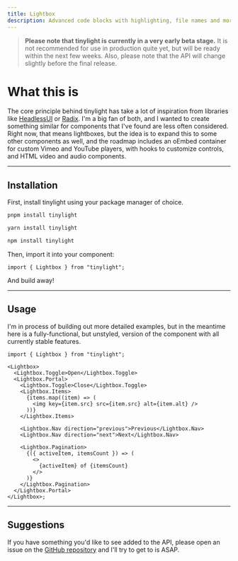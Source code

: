 ```yaml
---
title: Lightbox
description: Advanced code blocks with highlighting, file names and more.
---
```


> **Please note that tinylight is currently in a very early beta stage.** It is not recommended for use in production quite yet, but will be ready within the next few weeks. Also, please note that the API will change slightly before the final release.

# What this is

The core principle behind tinylight has take a lot of inspiration from libraries like [HeadlessUI](https://headlessui.com) or [Radix](https://radix-ui.com). I'm a big fan of both, and I wanted to create something similar for components that I've found are less often considered. Right now, that means lightboxes, but the idea is to expand this to some other components as well, and the roadmap includes an oEmbed container for custom Vimeo and YouTube players, with hooks to customize controls, and HTML video and audio components.

---

## Installation

First, install tinylight using your package manager of choice.

```bash title="pnpm (recommended)"
pnpm install tinylight
```

```bash title="yarn"
yarn install tinylight
```

```bash title="npm"
npm install tinylight
```

Then, import it into your component:

```tsx
import { Lightbox } from "tinylight";
```

And build away!

---

## Usage

I'm in process of building out more detailed examples, but in the meantime here is a fully-functional, but unstyled, version of the component with all currently stable features.

```tsx title="Lightbox.tsx"
import { Lightbox } from "tinylight";

<Lightbox>
  <Lightbox.Toggle>Open</Lightbox.Toggle>
  <Lightbox.Portal>
    <Lightbox.Toggle>Close</Lightbox.Toggle>
    <Lightbox.Items>
      {items.map((item) => (
        <img key={item.src} src={item.src} alt={item.alt} />
      ))}
    </Lightbox.Items>

    <Lightbox.Nav direction="previous">Previous</Lightbox.Nav>
    <Lightbox.Nav direction="next">Next</Lightbox.Nav>

    <Lightbox.Pagination>
      {({ activeItem, itemsCount }) => (
        <>
          {activeItem} of {itemsCount}
        </>
      )}
    </Lightbox.Pagination>
  </Lightbox.Portal>
</Lightbox>;
```

---

## Suggestions

If you have something you'd like to see added to the API, please open an issue on the [GitHub repository](https://github.com/thejessewinton/tinylight) and I'll try to get to is ASAP.
